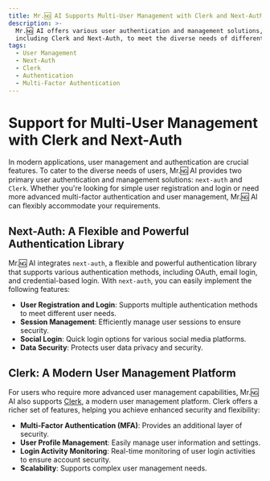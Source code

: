 ```yaml
---
title: Mr.🆖 AI Supports Multi-User Management with Clerk and Next-Auth
description: >-
  Mr.🆖 AI offers various user authentication and management solutions,
  including Clerk and Next-Auth, to meet the diverse needs of different users.
tags:
  - User Management
  - Next-Auth
  - Clerk
  - Authentication
  - Multi-Factor Authentication
---
```


# Support for Multi-User Management with Clerk and Next-Auth

In modern applications, user management and authentication are crucial features. To cater to the diverse needs of users, Mr.🆖 AI provides two primary user authentication and management solutions: `next-auth` and `Clerk`. Whether you're looking for simple user registration and login or need more advanced multi-factor authentication and user management, Mr.🆖 AI can flexibly accommodate your requirements.

## Next-Auth: A Flexible and Powerful Authentication Library

Mr.🆖 AI integrates `next-auth`, a flexible and powerful authentication library that supports various authentication methods, including OAuth, email login, and credential-based login. With `next-auth`, you can easily implement the following features:

- **User Registration and Login**: Supports multiple authentication methods to meet different user needs.
- **Session Management**: Efficiently manage user sessions to ensure security.
- **Social Login**: Quick login options for various social media platforms.
- **Data Security**: Protects user data privacy and security.

## Clerk: A Modern User Management Platform

For users who require more advanced user management capabilities, Mr.🆖 AI also supports [Clerk](https://clerk.com), a modern user management platform. Clerk offers a richer set of features, helping you achieve enhanced security and flexibility:

- **Multi-Factor Authentication (MFA)**: Provides an additional layer of security.
- **User Profile Management**: Easily manage user information and settings.
- **Login Activity Monitoring**: Real-time monitoring of user login activities to ensure account security.
- **Scalability**: Supports complex user management needs.
